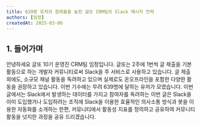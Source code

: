 ```yaml
---
title: 639명 유저의 참여율을 높힌 글또 CRM팀의 Slack 메시지 전략
authors: [임정]
createdAt: 2025-03-06
---
```


## 1. 들어가며

안녕하세요 글또 10기 운영진 CRM팀 임정입니다. 글또는 2주에 1번씩 글 제출을 기본 활동으로 하는 개발자 커뮤니티로써 Slack을 주 서비스로 사용하고 있습니다. 글 제출 외에도, 소규모 채널 활동을 독려하고 있으며 실제로도 온오프라인을 포함한 다양한 활동을 권장하고 있습니다.  이번 기수에는 무려 639명에 달하는 유저가 모였습니다. 이번 글에서는 Slack에서 발생하는 데이터를 가지고 참여자를 독려하는 이번 글은 Slack을 이미 도입했거나 도입하려는 조직에 Slack을 이용한 효율적인 의사소통 방식과 봇을 이용한 자동화를 소개하는 한편, 커뮤니티에서 활동성 지표를 정의하고 공유하여 커뮤니티 활동을 넛지한 과정을 공유 드리겠습니다.
